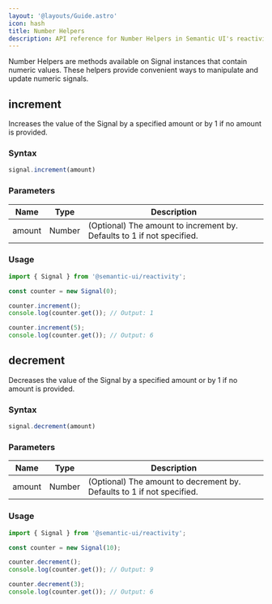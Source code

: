 ```yaml
---
layout: '@layouts/Guide.astro'
icon: hash
title: Number Helpers
description: API reference for Number Helpers in Semantic UI's reactivity system
---
```


Number Helpers are methods available on Signal instances that contain numeric values. These helpers provide convenient ways to manipulate and update numeric signals.

## increment

Increases the value of the Signal by a specified amount or by 1 if no amount is provided.

### Syntax
```javascript
signal.increment(amount)
```

### Parameters

| Name | Type | Description |
|------|------|-------------|
| amount | Number | (Optional) The amount to increment by. Defaults to 1 if not specified. |

### Usage

```javascript
import { Signal } from '@semantic-ui/reactivity';

const counter = new Signal(0);

counter.increment();
console.log(counter.get()); // Output: 1

counter.increment(5);
console.log(counter.get()); // Output: 6
```

## decrement

Decreases the value of the Signal by a specified amount or by 1 if no amount is provided.

### Syntax
```javascript
signal.decrement(amount)
```

### Parameters

| Name | Type | Description |
|------|------|-------------|
| amount | Number | (Optional) The amount to decrement by. Defaults to 1 if not specified. |

### Usage

```javascript
import { Signal } from '@semantic-ui/reactivity';

const counter = new Signal(10);

counter.decrement();
console.log(counter.get()); // Output: 9

counter.decrement(3);
console.log(counter.get()); // Output: 6
```
